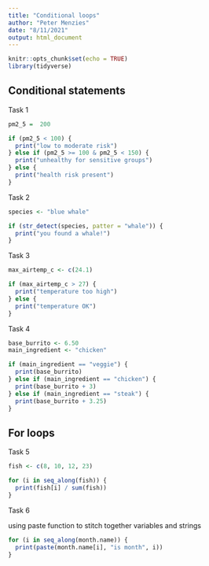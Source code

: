 ```yaml
---
title: "Conditional loops"
author: "Peter Menzies"
date: "8/11/2021"
output: html_document
---
```


```r
knitr::opts_chunk$set(echo = TRUE)
library(tidyverse)
```

## Conditional statements

Task 1

```r
pm2_5 =  200

if (pm2_5 < 100) {
  print("low to moderate risk")
} else if (pm2_5 >= 100 & pm2_5 < 150) {
  print("unhealthy for sensitive groups") 
} else {
  print("health risk present")
}
```

Task 2

```r
species <- "blue whale"

if (str_detect(species, patter = "whale")) {
  print("you found a whale!")
}
```

Task 3

```r
max_airtemp_c <- c(24.1)

if (max_airtemp_c > 27) {
  print("temperature too high")
} else {
  print("temperature OK")
}
```

Task 4

```r
base_burrito <- 6.50
main_ingredient <- "chicken"

if (main_ingredient == "veggie") {
  print(base_burrito)
} else if (main_ingredient == "chicken") {
  print(base_burrito + 3) 
} else if (main_ingredient == "steak") {
  print(base_burrito + 3.25)
}
```

## For loops

Task 5

```r
fish <- c(8, 10, 12, 23)

for (i in seq_along(fish)) {
  print(fish[i] / sum(fish))
}
```

Task 6

using paste function to stitch together variables and strings

```r
for (i in seq_along(month.name)) {
  print(paste(month.name[i], "is month", i))
}
```





